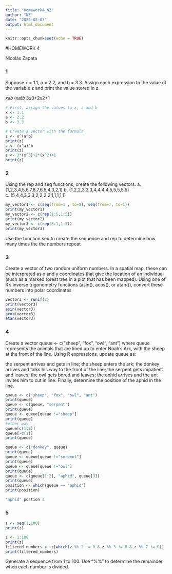 ```yaml
---
title: "Homework4_NZ"
author: "NZ"
date: "2025-02-07"
output: html_document
---
```


```r
knitr::opts_chunk$set(echo = TRUE)
```

#HOMEWORK 4

Nicolás Zapata

### 1 

Suppose x = 1.1, a = 2.2, and b = 3.3. Assign each expression to the value of the variable z and print the value stored in z.

𝑥𝑎𝑏
(𝑥𝑎)𝑏
3𝑥3+2𝑥2+1

``` r
# First, assign the values to x, a and b
x <- 1.1
a <- 2.2
b <- 3.3 

# Create a vector with the formula
z <- x^(a^b)
print(z)
z <- (x^a)^b
print(z)
z <- 3*(x^3)+2*(x^2)+1
print(z)

```


### 2

Using the rep and seq functions, create the following vectors:
a. (1,2,3,4,5,6,7,8,7,6,5,4,3,2,1)
b. (1,2,2,3,3,3,4,4,4,4,5,5,5,5,5)
c. (5,4,4,3,3,3,2,2,2,2,1,1,1,1,1)
```r
my_vector1 <- c(seq(from=1 , to=8), seq(from=7, to=1)) 
print(my_vector1)
my_vector2 <- c(rep(1:5,1:5))
print(my_vector2)
my_vector3 <- c(rep(5:1,1:5))
print(my_vector3)

```
Use the function seq to create the sequence and rep to determine how many times the the numbers repeat 

### 3

Create a vector of two random uniform numbers. In a spatial map, these can be interpreted as x and y coordinates that give the location of an individual (such as a marked forest tree in a plot that has been mapped). Using one of R’s inverse trigonometry functions (asin(), acos(), or atan()), convert these numbers into polar coordinates

``` r
vector3 <- runif(2)
print(vector3)
asin(vector3)
acos(vector3)
atan(vector3)

```


### 4

Create a vector queue <- c("sheep", "fox", "owl", "ant") where queue represents the animals that are lined up to enter Noah’s Ark, with the sheep at the front of the line. Using R expressions, update queue as:

the serpent arrives and gets in line;
the sheep enters the ark;
the donkey arrives and talks his way to the front of the line;
the serpent gets impatient and leaves;
the owl gets bored and leaves;
the aphid arrives and the ant invites him to cut in line.
Finally, determine the position of the aphid in the line.

```r
queue <- c("sheep", "fox", "owl", "ant")
print(queue)
queue <- c(queue, "serpent")
print(queue)
queue <- queue[queue !="sheep"]
print(queue)
#other way
queue[c(1,2)]
queue[-c(1)]
print(queue)

queue <- c("donkey", queue)
print(queue)
queue <- queue[queue !="serpent"]
print(queue)
queue <- queue[queue !="owl"]
print(queue)
queue <- c(queue[1:2], "aphid", queue[3])  
print(queue)
position <- which(queue == "aphid")
print(position)

"aphid" postion 3

```


### 5

```r
z <- seq(1,100) 
print(z)

z <- 1:100
print(z)
filtered_numbers <- z[which(z %% 2 != 0 & z %% 3 != 0 & z %% 7 != 0)]
print(filtered_numbers)

```
Generate a sequence from 1 to 100. Use "%%" to determine the remainder when each number is divided.



